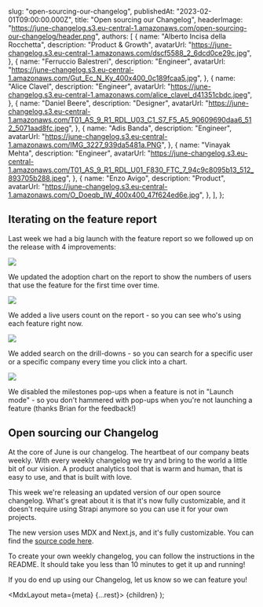 
  slug: "open-sourcing-our-changelog",
  publishedAt: "2023-02-01T09:00:00.000Z",
  title: "Open sourcing our Changelog",
  headerImage:
    "https://june-changelog.s3.eu-central-1.amazonaws.com/open-sourcing-our-changelog/header.png",
  authors: [
    {
      name: "Alberto Incisa della Rocchetta",
      description: "Product & Growth",
      avatarUrl: "https://june-changelog.s3.eu-central-1.amazonaws.com/dscf5588_2_6dcd0ce29c.jpg",
    },
    {
      name: "Ferruccio Balestreri",
      description: "Engineer",
      avatarUrl:
        "https://june-changelog.s3.eu-central-1.amazonaws.com/Gut_Ec_N_Ky_400x400_0c189fcaa5.jpg",
    },
    {
      name: "Alice Clavel",
      description: "Engineer",
      avatarUrl:
        "https://june-changelog.s3.eu-central-1.amazonaws.com/alice_clavel_d41351cbdc.jpeg",
    },
    {
      name: "Daniel Beere",
      description: "Designer",
      avatarUrl:
        "https://june-changelog.s3.eu-central-1.amazonaws.com/T01_AS_9_R1_RDL_U03_C1_S7_F5_A5_90609690daa6_512_5071aad8fc.jpeg",
    },
    {
      name: "Adis Banda",
      description: "Engineer",
      avatarUrl: "https://june-changelog.s3.eu-central-1.amazonaws.com/IMG_3227_939da5481a.PNG",
    },
    {
      name: "Vinayak Mehta",
      description: "Engineer",
      avatarUrl:
        "https://june-changelog.s3.eu-central-1.amazonaws.com/T01_AS_9_R1_RDL_U01_F830_FTC_7_94c9c8095b13_512_893705b288.jpeg",
    },
    {
      name: "Enzo Avigo",
      description: "Product",
      avatarUrl:
        "https://june-changelog.s3.eu-central-1.amazonaws.com/O_Doeqb_IW_400x400_47f624ed6e.jpg",
    },
  ],
};

## Iterating on the feature report

Last week we had a big launch with the feature report so we followed up on the release with 4 improvements:

![](https://june-changelog.s3.eu-central-1.amazonaws.com/open-sourcing-our-changelog/feature-adoption.png)

We updated the adoption chart on the report to show the numbers of users that use the feature for the first time over time.

![](https://june-changelog.s3.eu-central-1.amazonaws.com/open-sourcing-our-changelog/live-users.png)

We added a live users count on the report - so you can see who's using each feature right now.

![](https://june-changelog.s3.eu-central-1.amazonaws.com/open-sourcing-our-changelog/adoption-search.png)

We added search on the drill-downs - so you can search for a specific user or a specific company every time you click into a chart.

![](https://june-changelog.s3.eu-central-1.amazonaws.com/open-sourcing-our-changelog/launch-mode.png)

We disabled the milestones pop-ups when a feature is not in "Launch mode" - so you don't hammered with pop-ups when you're not launching a feature (thanks Brian for the feedback!)

## Open sourcing our Changelog

At the core of June is our changelog. The heartbeat of our company beats weekly. With every weekly changelog we try and bring to the world a little bit of our vision. A product analytics tool that is warm and human, that is easy to use, and that is built with love.

This week we're releasing an updated version of our open source changelog. What's great about it is that it's now fully customizable, and it doesn't require using Strapi anymore so you can use it for your own projects.

The new version uses MDX and Next.js, and it's fully customizable. You can find the [source code here](https://github.com/juneHQ/changelog).

To create your own weekly changelog, you can follow the instructions in the README. It should take you less than 10 minutes to get it up and running!

If you do end up using our Changelog, let us know so we can feature you!

  <MdxLayout meta={meta} {...rest}>
    {children}
  </MdxLayout>
);
